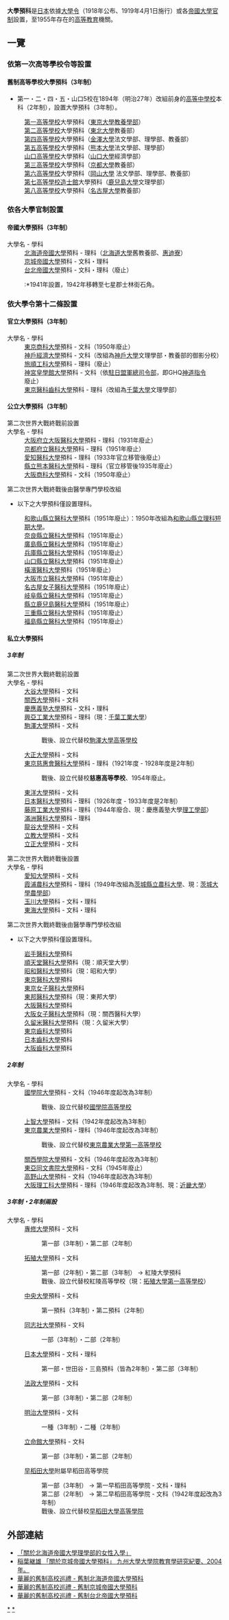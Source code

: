 {{unreferenced|time=2012-07-16T05:23:54+00:00}}
'''大學預科'''是[[日本|日本]]依據[[大學令|大學令]]（1918年公布、1919年4月1日施行）或各[[帝國大學官制|帝國大學官制]]設置，至1955年存在的[[高等教育|高等教育]]機關。

==一覽==
===依第一次高等學校令等設置===
====舊制高等學校大學預科（3年制）====
* 第一・二・四・五・山口5校在1894年（明治27年）改組前身的[[高等中學校|高等中學校]]本科（2年制），設置大學預科（3年制）。
: [[舊制第一高等學校|第一高等學校]]大學預科（[[東京大學|東京大學]][[教養學部|教養學部]]）
: [[第二高等學校_(舊制)|第二高等學校]]大學預科（[[東北大學_(日本)|東北大學]]教養部）
: [[第四高等學校_(舊制)|第四高等學校]]大學預科（[[金澤大學|金澤大學]]法文學部、理學部、教養部）
: [[第五高等學校_(舊制)|第五高等學校]]大學預科（[[熊本大學|熊本大學]]法文學部、理學部）
: [[山口高等學校_(舊制)|山口高等學校]]大學預科（[[山口大學|山口大學]]經濟學部）
: [[舊制第三高等學校|第三高等學校]]大學預科（[[京都大學|京都大學]]教養部）
: [[第六高等學校_(舊制)|第六高等學校]]大學預科（[[岡山大學|岡山大學]] 法文學部、理學部、教養部）
: [[第七高等學校造士館|第七高等學校造士館]]大學預科（[[鹿兒島大學|鹿兒島大學]]文理學部）
: [[第八高等學校_(舊制)|第八高等學校]]大學預科（[[名古屋大學|名古屋大學]]教養部）

===依各大學官制設置===
====帝國大學預科（3年制）====
;大學名 - 學科
:[[北海道帝國大學|北海道帝國大學]]預科 - 理科（[[北海道大學|北海道大學]]舊教養部、[[惠迪寮|惠迪寮]]）
:[[京城帝國大學|京城帝國大學]]預科 - 文科・理科
:[[台北帝國大學|台北帝國大學]]預科 - 文科・理科（廢止）
::*1941年設置，1942年移轉至七星郡士林街石角。

===依大學令第十二條設置===
====官立大學預科（3年制）====
;大學名 - 學科
:[[一橋大學|東京商科大學]]預科 - 文科（1950年廢止）
:[[神戶大學|神戶經濟大學]]預科 - 文科（改組為[[神戶大學|神戶大學]]文理學部・教養部的御影分校）
:[[旅順工科大學|旅順工科大學]]預科 - 理科（廢止）
:[[皇學館大學|神宮皇學館大學]]預科 - 文科（依[[駐日盟軍總司令部|駐日盟軍總司令部]]，即GHQ[[神道指令|神道指令]]廢止）
:[[東京醫科齒科大學|東京醫科齒科大學]]預科 - 理科（改組為[[千葉大學|千葉大學]]文理學部）

====公立大學預科（3年制）====
;第二次世界大戰終戰前設置
;大學名 - 學科
:[[大阪大學|大阪府立大阪醫科大學]]預科 - 理科（1931年廢止）
:[[京都府立醫科大學|京都府立醫科大學]]預科 - 理科（1951年廢止）
:[[名古屋大學|愛知醫科大學]]預科 - 理科（1933年官立移管後廢止）
:[[熊本大學|縣立熊本醫科大學]]預科 - 理科（官立移管後1935年廢止）
:[[大阪市立大學|大阪商科大學]]預科 - 文科（1950年廢止）

;第二次世界大戰終戰後由醫學專門學校改組
*以下之大學預科僅設置理科。
:[[和歌山縣立醫科大學|和歌山縣立醫科大學]]預科（1951年廢止）：1950年改組為[[和歌山縣立理科短期大學|和歌山縣立理科短期大學]]。
:[[奈良縣立醫科大學|奈良縣立醫科大學]]預科（1951年廢止）
:[[廣島醫科大學|廣島縣立醫科大學]]預科（1951年廢止）
:[[神戶醫科大學|兵庫縣立醫科大學]]預科（1951年廢止）
:[[山口縣立醫科大學|山口縣立醫科大學]]預科（1951年廢止）
:[[橫濱市立大學|橫濱醫科大學]]預科（1951年廢止）
:[[大阪市立醫科大學|大阪市立醫科大學]]預科（1951年廢止）
:[[名古屋市立大學|名古屋女子醫科大學]]預科（1951年廢止）
:[[岐阜縣立醫科大學|岐阜縣立醫科大學]]預科（1951年廢止）
:[[鹿兒島大學|縣立鹿兒島醫科大學]]預科（1951年廢止）
:[[三重大學|三重縣立醫科大學]]預科（1951年廢止）
:[[福島縣立醫科大學|福島縣立醫科大學]]預科（1951年廢止）

====私立大學預科====
=====3年制=====
;第二次世界大戰終戰前設置
;大學名 - 學科
:[[大谷大學|大谷大學]]預科 - 文科
:[[關西大學|關西大學]]預科 - 文科
:[[慶應義塾大學|慶應義塾大學]]預科 - 文科・理科
:[[千葉工業大學|興亞工業大學]]預科 - 理科（現：[[千葉工業大學|千葉工業大學]]）
:[[駒澤大學|駒澤大學]]預科 - 文科
::戰後、設立代替校[[駒澤大學高等學校|駒澤大學高等學校]]
:[[大正大學|大正大學]]預科 - 文科
:[[東京慈惠會醫科大學|東京慈惠會醫科大學]]預科 - 理科（1921年度 - 1928年度是2年制）
::戰後、設立代替校'''慈惠高等學校'''、1954年廢止。
:[[東洋大學|東洋大學]]預科 - 文科
:[[日本醫科大學|日本醫科大學]]預科 - 理科（1926年度 - 1933年度是2年制）
:[[藤原工業大學|藤原工業大學]]預科 - 理科（1944年廢合、現：慶應義塾大學[[理工學部|理工學部]]）
:[[滿洲醫科大學|滿洲醫科大學]]預科 - 理科
:[[龍谷大學|龍谷大學]]預科 - 文科
:[[立教大學|立教大學]]預科 - 文科
:[[立正大學|立正大學]]預科 - 文科

;第二次世界大戰終戰後設置
;大學名 - 學科
:[[愛知大學|愛知大學]]預科 - 文科
:[[霞浦農科大學|霞浦農科大學]]預科 - 理科（1949年改組為[[茨城縣立農科大學|茨城縣立農科大學]]、現：[[茨城大學|茨城大學]][[農學部|農學部]]）
:[[玉川大學|玉川大學]]預科 - 文科・理科
:[[東海大學_(日本)|東海大學]]預科 - 文科・理科

;第二次世界大戰終戰後由醫學專門學校改組
*以下之大學預科僅設置理科。
:[[岩手醫科大學|岩手醫科大學]]預科
:[[順天堂大學|順天堂醫科大學]]預科（現：順天堂大學）
:[[昭和大學|昭和醫科大學]]預科（現：昭和大學）
:[[東京醫科大學|東京醫科大學]]預科
:[[東京女子醫科大學|東京女子醫科大學]]預科
:[[東邦大學|東邦醫科大學]]預科（現：東邦大學）
:[[大阪醫科大學|大阪醫科大學]]預科
:[[關西醫科大學|大阪女子醫科大學]]預科（現：關西醫科大學）
:[[久留米大學|久留米醫科大學]]預科（現：久留米大學）
:[[東京齒科大學|東京齒科大學]]預科
:[[日本齒科大學|日本齒科大學]]預科
:[[大阪齒科大學|大阪齒科大學]]預科

=====2年制=====
;大學名 - 學科
:[[國學院大學|國學院大學]]預科 - 文科（1946年度起改為3年制）
::戰後、設立代替校[[國學院高等學校|國學院高等學校]]
:[[上智大學|上智大學]]預科 - 文科（1942年度起改為3年制）
:[[東京農業大學|東京農業大學]]預科 - 理科（1946年度起改為3年制）
::戰後、設立代替校[[東京農業大學第一高等學校|東京農業大學第一高等學校]]
:[[關西學院大學|關西學院大學]]預科 - 文科（1946年度起改為3年制）
:[[愛知大學|東亞同文書院大學]]預科 - 文科（1945年廢止）
:[[高野山大學|高野山大學]]預科 - 文科（1946年度起改為3年制）
:[[大阪理工科大學|大阪理工科大學]]預科 - 理科（1946年度起改為3年制、現：[[近畿大學|近畿大學]]）

=====3年制・2年制兩設=====
;大學名 - 學科
:[[專修大學|專修大學]]預科 - 文科
::第一部（3年制）・第二部（2年制）
:[[拓殖大學|拓殖大學]]預科 - 文科
::第一部（2年制）・第二部（3年制） → 紅陵大學預科
::戰後、設立代替校紅陵高等學校（現：[[拓殖大學第一高等學校|拓殖大學第一高等學校]]）
:[[中央大學_(日本)|中央大學]]預科 - 文科
::第一預科（3年制）・第二預科（2年制）
:[[同志社大學|同志社大學]]預科 - 文科
::一部（3年制）・二部（2年制）
:[[日本大學|日本大學]]預科 - 文科・理科
::第一部・世田谷・三島預科（皆為2年制）・第二部（3年制）
:[[法政大學|法政大學]]預科 - 文科
::第一部（3年制）・第二部（2年制）
:[[明治大學|明治大學]]預科 - 文科
::一種（3年制）・二種（2年制）
:[[立命館大學|立命館大學]]預科 - 文科
::第一部（3年制）・第二部（2年制）
:[[早稻田大學|早稻田大學]]附屬早稻田高等學院
::第一部（3年制） → 第一早稻田高等學院 - 文科・理科
::第二部（2年制） → 第二早稻田高等學院 - 文科（1942年度起改為3年制）
::戰後、設立代替校[[早稻田大學高等學院|早稻田大學高等學院]]

== 外部連結 ==
*[http://hdl.handle.net/2115/5774 「關於北海道帝國大學理學部的女性入學」]
*[https://web.archive.org/web/20130620205232/https://qir.kyushu-u.ac.jp/dspace/bitstream/2324/3667/1/KJ00004167264.pdf 稲葉継雄  「關於京城帝國大學預科」  九州大學大學院教育學研究紀要、2004年。]
*[https://web.archive.org/web/20100902192631/http://www.geocities.jp/qsay55/HD.html 華麗的舊制高校巡禮 - 舊制北海道帝國大學預科]
*[https://web.archive.org/web/20120323234214/http://www.geocities.jp/qsay55/KJ.html 華麗的舊制高校巡禮 - 舊制京城帝國大學預科]
*[https://web.archive.org/web/20120112052702/http://www.geocities.jp/qsay55/TI.html 華麗的舊制高校巡禮 - 舊制台北帝國大學預科]

{{臺灣日治時期教育}}
[[Category:日本的舊制高等學校|*]]
[[Category:日本的舊制大學|*]]